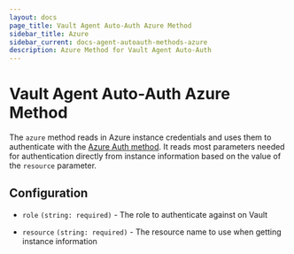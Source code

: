 ```yaml
---
layout: docs
page_title: Vault Agent Auto-Auth Azure Method
sidebar_title: Azure
sidebar_current: docs-agent-autoauth-methods-azure
description: Azure Method for Vault Agent Auto-Auth
---
```


# Vault Agent Auto-Auth Azure Method 

The `azure` method reads in Azure instance credentials and uses them to
authenticate with the [Azure Auth
method](https://www.vaultproject.io/docs/auth/azure.html). It reads most
parameters needed for authentication directly from instance information based
on the value of the `resource` parameter.

## Configuration

- `role` `(string: required)` - The role to authenticate against on Vault

- `resource` `(string: required)` - The resource name to use when getting instance information
